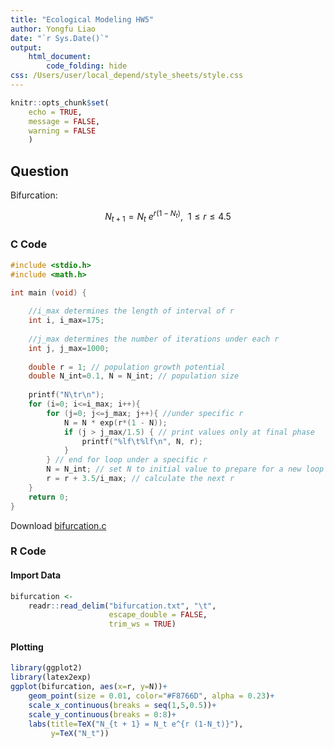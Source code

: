 ```yaml
---
title: "Ecological Modeling HW5"
author: Yongfu Liao
date: "`r Sys.Date()`"
output: 
    html_document:
        code_folding: hide
css: /Users/user/local_depend/style_sheets/style.css
---
```


```r
knitr::opts_chunk$set(
	echo = TRUE,
	message = FALSE,
	warning = FALSE
	)
```


## Question

Bifurcation:

$$N_{t+1} = N_t ~ e^{r (1-N_t)}, ~~1 \leq r  \leq 4.5 $$


### C Code
```c
#include <stdio.h>
#include <math.h>

int main (void) {
    
    //i_max determines the length of interval of r
    int i, i_max=175; 
    
    //j_max determines the number of iterations under each r
    int j, j_max=1000;
    
    double r = 1; // population growth potential
    double N_int=0.1, N = N_int; // population size
    
    printf("N\tr\n");
    for (i=0; i<=i_max; i++){
        for (j=0; j<=j_max; j++){ //under specific r
            N = N * exp(r*(1 - N)); 
            if (j > j_max/1.5) { // print values only at final phase
                printf("%lf\t%lf\n", N, r);
            } 
        } // end for loop under a specific r
        N = N_int; // set N to initial value to prepare for a new loop with the next r
        r = r + 3.5/i_max; // calculate the next r
    }
    return 0;
}
```
Download [bifurcation.c](https://minhaskamal.github.io/DownGit/#/home?url=https://github.com/liao961120/local_depend/blob/master/1062_class/eco_model/HW/C6/bifurcation.c){target="_blank"}

### R Code

#### Import Data
```r
bifurcation <- 
    readr::read_delim("bifurcation.txt", "\t",
                      escape_double = FALSE, 
                      trim_ws = TRUE)
```

#### Plotting
```r
library(ggplot2)
library(latex2exp)
ggplot(bifurcation, aes(x=r, y=N))+
    geom_point(size = 0.01, color="#F8766D", alpha = 0.23)+
    scale_x_continuous(breaks = seq(1,5,0.5))+
    scale_y_continuous(breaks = 0:8)+
    labs(title=TeX("N_{t + 1} = N_t e^{r (1-N_t)}"),
         y=TeX("N_t"))
```





